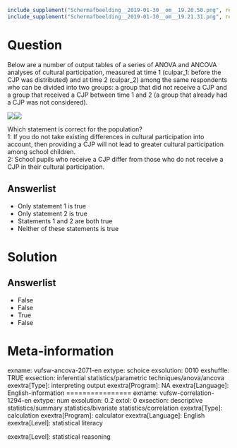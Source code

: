 ```r
include_supplement("Schermafbeelding__2019-01-30__om__19.20.50.png", recursive = TRUE)
include_supplement("Schermafbeelding__2019-01-30__om__19.21.31.png", recursive = TRUE)
```

Question
========
Below are a number of output tables of a series of ANOVA and ANCOVA
analyses of cultural participation, measured at time 1 (culpar\_1:
before the CJP was distributed) and at time 2 (culpar\_2) among the same
respondents who can be divided into two groups: a group that did not
receive a CJP and a group that received a CJP between time 1 and 2 (a
group that already had a CJP was not considered).  
  
![](Schermafbeelding__2019-01-30__om__19.20.50.png)![](Schermafbeelding__2019-01-30__om__19.21.31.png)
  
Which statement is correct for the population?  
1: If you do not take existing differences in cultural participation
into account, then providing a CJP will not lead to greater cultural
participation among school children.   
2: School pupils who receive a CJP differ from those who do not receive
a CJP in their cultural participation.

Answerlist
----------
* Only statement 1 is true
* Only statement 2 is true
* Statements 1 and 2 are both true
* Neither of these statements is true

Solution
========










Answerlist
----------
* False
* False
* True
* False

Meta-information
================
exname: vufsw-ancova-2071-en
extype: schoice
exsolution: 0010
exshuffle: TRUE
exsection: inferential statistics/parametric techniques/anova/ancova
exextra[Type]: interpreting output
exextra[Program]: NA
exextra[Language]: English-information
================
exname: vufsw-correlation-1294-en
extype: num
exsolution: 0.2
extol: 0
exsection: descriptive statistics/summary statistics/bivariate statistics/correlation
exextra[Type]: calculation
exextra[Program]: calculator
exextra[Language]: English
exextra[Level]: statistical literacy

exextra[Level]: statistical reasoning

